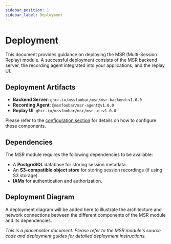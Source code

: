 ```yaml
---
sidebar_position: 1
sidebar_label: Deployment
---
```


# Deployment

This document provides guidance on deploying the MSR (Multi-Session Replay) module. A successful deployment consists of the MSR backend server, the recording agent integrated into your applications, and the replay UI.

## Deployment Artifacts

- **Backend Server**: `ghcr.io/mssfoobar/msr/msr-backend:v1.0.0`
- **Recording Agent**: `@mssfoobar/msr-agent@v1.0.0`
- **Replay UI**: `ghcr.io/mssfoobar/msr/msr-ui:v1.0.0`

Please refer to the [configuration section](../configuration/configuration.mdx) for details on how to configure these components.

## Dependencies

The MSR module requires the following dependencies to be available:

- A **PostgreSQL** database for storing session metadata.
- An **S3-compatible object store** for storing session recordings (if using S3 storage).
- **IAMs** for authentication and authorization.

## Deployment Diagram

A deployment diagram will be added here to illustrate the architecture and network connections between the different components of the MSR module and its dependencies.

*This is a placeholder document. Please refer to the MSR module's source code and deployment guides for detailed deployment instructions.*
